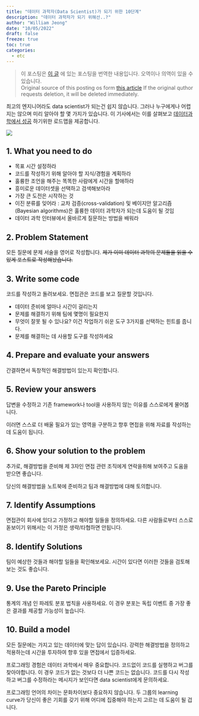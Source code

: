 ```yaml
---
title: "데이터 과학자(Data Scientist)가 되기 위한 10단계"
description: "데이터 과학자가 되기 위해선..?"
author: "William Jeong"
date: "10/05/2022"
draft: false
freeze: true
toc: true
categories:
  - etc
---
```


> 이 포스팅은 [이 글](https://towardsdatascience.com/10-steps-to-become-a-data-scientist-6c8e7ac6288e) 에 있는 포스팅을 번역한 내용입니다. 오역이나 의역이 있을 수 있습니다.  
> Original source of this posting os form [this article](https://towardsdatascience.com/10-steps-to-become-a-data-scientist-6c8e7ac6288e) If the original quthor requests deletion, it will be deleted immediately.  

최고의 엔지니어라도 data scientist가 되는건 쉽지 않습니다. 그러나 누구에게나 어렵지는 않으며 미리 알아야 할 몇 가지가 있습니다. 이 기사에서는 이를 살펴보고 [데이터과학에서 성공](https://towardsdatascience.com/practical-guide-to-become-a-data-scientist-2483a5f83770) 하기위한 로드맵을 제공합니다.

![](2021-02-18-10-steps-to-become-a-data-scientist.webp)

## 1. What you need to do

- 목표 시간 설정하라
- 코드를 작성하기 위해 알아야 할 지식/경험을 계획하라
- 훌륭한 조언을 해주는 똑똑한 사람에게 시간을 할애하라
- 흥미로운 데이터셋을 선택하고 검색해보아라
- 가장 큰 도전은 시작하는 것
- 이진 분류를 잊어라 : 교차 검증(cross-validation) 및 베이지안 알고리즘(Bayesian algorithms)은 훌륭한 데이터 과학자가 되는데 도움이 될 것임
- 데이터 과학 인터뷰에서 올바르게 질문하는 방법을 배워라

## 2. Problem Statement

모든 질문에 문제 서술을 영어로 작성합니다. ~~제가 이미 데이터 과학의 문제들을 읽을 수 있게 포스트로 작성해놨습니다.~~

## 3. Write some code

코드를 작성하고 돌려보세요. 면접관은 코드를 보고 질문할 것입니다.

- 데이터 준비에 얼마나 시간이 걸리는지
- 문제를 해결하기 위해 팀에 몇명이 필요한지
- 무엇이 잘못 될 수 있나요? 이건 작업하기 쉬운 도구 3가지를 선택하는 힌트를 줍니다.
- 문제를 해결하는 데 사용할 도구를 작성하세요

## 4. Prepare and evaluate your answers

간결하면서 독창적인 해결방법이 있는지 확인합니다.

## 5. Review your answers

답변을 수정하고 기존 framework나 tool을 사용하지 않는 이유를 스스로에게 물어봅니다.

이러면 스스로 더 배울 필요가 있는 영역을 구분하고 향후 면접을 위해 자료를 작성하는데 도움이 됩니다.

## 6. Show your solution to the problem

추가로, 해결방법을 준비해 제 3자인 면접 관련 조직에게 연락을취해 보여주고 도움을 받으면 좋습니다.

당신의 해결방법을 노트북에 준비하고 팀과 해결방법에 대해 토의합니다.

## 7. Identify Assumptions

면접관이 회사에 있다고 가정하고 해야할 일들을 정의하세요. 다른 사람들로부터 스스로 돋보이기 위해서는 이 가정은 생략/타협하면 안됩니다.

## 8. Identify Solutions

팀이 예상한 것들과 해야할 일들을 확인해보세요. 시간이 있다면 이러한 것들을 검토해보는 것도 좋습니다.

## 9. Use the Pareto Principle

통계의 개념 인 파레토 분포 법칙을 사용하세요. 이 경우 분포는 독립 이벤트 중 가장 좋은 결과를 제공할 가능성이 높습니다.

## 10. Build a model

모든 질문에는 가지고 있는 데이터에 맞는 답이 있습니다. 강력한 해결방법을 정의하고 적용하는데 시간을 투자하여 향후 있을 면접에서 입증하세요.

프로그래밍 경험은 데이터 과학에서 매우 중요합니다. 코드없이 코드를 실행하고 버그를 찾아야합니다. 이 경우 코드가 없는 것보다 더 나쁜 코드는 없습니다. 코드를 다시 작성하고 버그를 수정하라는 메시지가 보인다면 data scientist에게 문의하세요.

프로그래밍 언어의 차이는 문화차이보다 중요하지 않습니다. 두 그룹의 learning curve가 당신이 좋은 기회를 갖기 위해 어디에 집중해야 하는지 고르는 데 도움이 될 겁니다.
